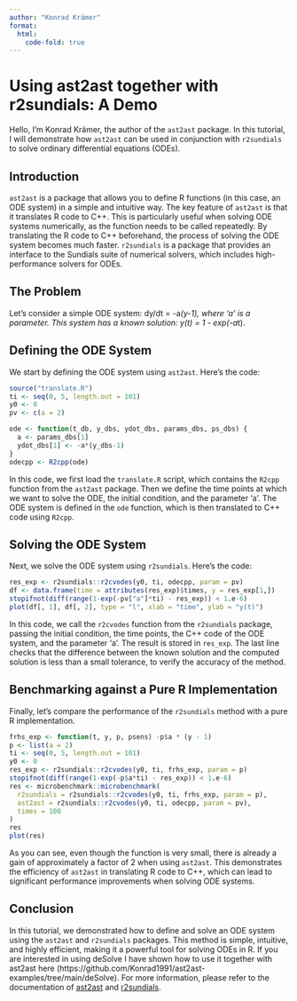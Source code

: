 ```yaml
---
author: "Konrad Krämer"
format: 
  html:
    code-fold: true
---
```



# Using ast2ast together with r2sundials: A Demo

Hello, I'm Konrad Krämer, the author of the `ast2ast` package.
In this tutorial, I will demonstrate how `ast2ast` can be used in conjunction with `r2sundials`
to solve ordinary differential equations (ODEs).

## Introduction

`ast2ast` is a package that allows you to define R functions (in this case, an ODE system) 
in a simple and intuitive way. 
The key feature of `ast2ast` is that it translates R code to C++.
This is particularly useful when solving ODE systems numerically,
as the function needs to be called repeatedly.
By translating the R code to C++ beforehand, the process of
solving the ODE system becomes much faster.
`r2sundials` is a package that provides an interface
to the Sundials suite of numerical solvers, which includes high-performance solvers for ODEs.

## The Problem

Let's consider a simple ODE system: dy/dt = -a*(y-1), where 'a' is a parameter.
This system has a known solution: y(t) = 1 - exp(-a*t).

## Defining the ODE System

We start by defining the ODE system using `ast2ast`. Here's the code:

```r
source("translate.R")
ti <- seq(0, 5, length.out = 101)
y0 <- 0
pv <- c(a = 2)

ode <- function(t_db, y_dbs, ydot_dbs, params_dbs, ps_dbs) {
  a <- params_dbs[1]
  ydot_dbs[1] <- -a*(y_dbs-1)
}
odecpp <- R2cpp(ode)
```

In this code, we first load the `translate.R` script, which contains the `R2cpp`
function from the `ast2ast` package.
Then we define the time points at which we want to solve the ODE, the initial condition, 
and the parameter 'a'.
The ODE system is defined in the `ode` function, which is then translated to C++ code using `R2cpp`.

## Solving the ODE System

Next, we solve the ODE system using `r2sundials`. Here's the code:

```r
res_exp <- r2sundials::r2cvodes(y0, ti, odecpp, param = pv)
df <- data.frame(time = attributes(res_exp)$times, y = res_exp[1,])
stopifnot(diff(range(1-exp(-pv["a"]*ti) - res_exp)) < 1.e-6) 
plot(df[, 1], df[, 2], type = "l", xlab = "time", ylab = "y(t)")
```

In this code, we call the `r2cvodes` function from the `r2sundials` package,
passing the initial condition, the time points,
the C++ code of the ODE system, and the parameter 'a'.
The result is stored in `res_exp`.
The last line checks that the difference between the known solution and the computed solution
is less than a small tolerance, to verify the accuracy of the method.

## Benchmarking against a Pure R Implementation

Finally, let's compare the performance of the `r2sundials` method with a pure R implementation.

```r
frhs_exp <- function(t, y, p, psens) -p$a * (y - 1)
p <- list(a = 2)
ti <- seq(0, 5, length.out = 101)
y0 <- 0
res_exp <- r2sundials::r2cvodes(y0, ti, frhs_exp, param = p)
stopifnot(diff(range(1-exp(-p$a*ti) - res_exp)) < 1.e-6)
res <- microbenchmark::microbenchmark(
  r2sundials = r2sundials::r2cvodes(y0, ti, frhs_exp, param = p),
  ast2ast = r2sundials::r2cvodes(y0, ti, odecpp, param = pv),
  times = 100
)
res
plot(res)

```

As you can see, even though the function is very small, 
there is already a gain of approximately a factor of 2 when using `ast2ast`.
This demonstrates the efficiency of `ast2ast` in translating R code to C++,
which can lead to significant performance improvements when solving ODE systems.

## Conclusion

In this tutorial, we demonstrated how to define and solve an ODE system
using the `ast2ast` and `r2sundials` packages.
This method is simple, intuitive, and highly efficient, making it a powerful tool for solving ODEs in R.
If you are interested in using deSolve I have shown how to use it together with
ast2ast here (https://github.com/Konrad1991/ast2ast-examples/tree/main/deSolve).
For more information, please refer to the documentation 
of [ast2ast](https://github.com/Konrad1991/ast2ast) and [r2sundials](https://github.com/sgsokol/r2sundials).


